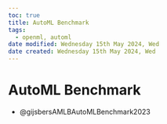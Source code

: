 ```yaml
---
toc: true
title: AutoML Benchmark
tags:
  - openml, automl
date modified: Wednesday 15th May 2024, Wed
date created: Wednesday 15th May 2024, Wed
---
```


# AutoML Benchmark

- @gijsbersAMLBAutoMLBenchmark2023
